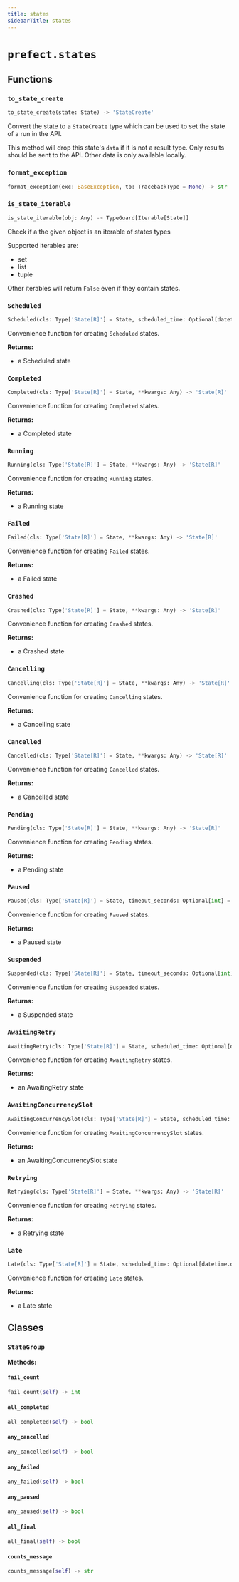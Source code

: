 ```yaml
---
title: states
sidebarTitle: states
---
```


# `prefect.states`

## Functions

### `to_state_create` <sup><a href="https://github.com/PrefectHQ/prefect/blob/main/src/prefect/states.py#L46" target="_blank"><Icon icon="github" size="14" /></a></sup>

```python
to_state_create(state: State) -> 'StateCreate'
```


Convert the state to a `StateCreate` type which can be used to set the state of
a run in the API.

This method will drop this state's `data` if it is not a result type. Only
results should be sent to the API. Other data is only available locally.


### `format_exception` <sup><a href="https://github.com/PrefectHQ/prefect/blob/main/src/prefect/states.py#L183" target="_blank"><Icon icon="github" size="14" /></a></sup>

```python
format_exception(exc: BaseException, tb: TracebackType = None) -> str
```

### `is_state_iterable` <sup><a href="https://github.com/PrefectHQ/prefect/blob/main/src/prefect/states.py#L540" target="_blank"><Icon icon="github" size="14" /></a></sup>

```python
is_state_iterable(obj: Any) -> TypeGuard[Iterable[State]]
```


Check if a the given object is an iterable of states types

Supported iterables are:
- set
- list
- tuple

Other iterables will return `False` even if they contain states.


### `Scheduled` <sup><a href="https://github.com/PrefectHQ/prefect/blob/main/src/prefect/states.py#L626" target="_blank"><Icon icon="github" size="14" /></a></sup>

```python
Scheduled(cls: Type['State[R]'] = State, scheduled_time: Optional[datetime.datetime] = None, **kwargs: Any) -> 'State[R]'
```


Convenience function for creating `Scheduled` states.

**Returns:**
- a Scheduled state


### `Completed` <sup><a href="https://github.com/PrefectHQ/prefect/blob/main/src/prefect/states.py#L646" target="_blank"><Icon icon="github" size="14" /></a></sup>

```python
Completed(cls: Type['State[R]'] = State, **kwargs: Any) -> 'State[R]'
```


Convenience function for creating `Completed` states.

**Returns:**
- a Completed state


### `Running` <sup><a href="https://github.com/PrefectHQ/prefect/blob/main/src/prefect/states.py#L656" target="_blank"><Icon icon="github" size="14" /></a></sup>

```python
Running(cls: Type['State[R]'] = State, **kwargs: Any) -> 'State[R]'
```


Convenience function for creating `Running` states.

**Returns:**
- a Running state


### `Failed` <sup><a href="https://github.com/PrefectHQ/prefect/blob/main/src/prefect/states.py#L665" target="_blank"><Icon icon="github" size="14" /></a></sup>

```python
Failed(cls: Type['State[R]'] = State, **kwargs: Any) -> 'State[R]'
```


Convenience function for creating `Failed` states.

**Returns:**
- a Failed state


### `Crashed` <sup><a href="https://github.com/PrefectHQ/prefect/blob/main/src/prefect/states.py#L674" target="_blank"><Icon icon="github" size="14" /></a></sup>

```python
Crashed(cls: Type['State[R]'] = State, **kwargs: Any) -> 'State[R]'
```


Convenience function for creating `Crashed` states.

**Returns:**
- a Crashed state


### `Cancelling` <sup><a href="https://github.com/PrefectHQ/prefect/blob/main/src/prefect/states.py#L683" target="_blank"><Icon icon="github" size="14" /></a></sup>

```python
Cancelling(cls: Type['State[R]'] = State, **kwargs: Any) -> 'State[R]'
```


Convenience function for creating `Cancelling` states.

**Returns:**
- a Cancelling state


### `Cancelled` <sup><a href="https://github.com/PrefectHQ/prefect/blob/main/src/prefect/states.py#L692" target="_blank"><Icon icon="github" size="14" /></a></sup>

```python
Cancelled(cls: Type['State[R]'] = State, **kwargs: Any) -> 'State[R]'
```


Convenience function for creating `Cancelled` states.

**Returns:**
- a Cancelled state


### `Pending` <sup><a href="https://github.com/PrefectHQ/prefect/blob/main/src/prefect/states.py#L701" target="_blank"><Icon icon="github" size="14" /></a></sup>

```python
Pending(cls: Type['State[R]'] = State, **kwargs: Any) -> 'State[R]'
```


Convenience function for creating `Pending` states.

**Returns:**
- a Pending state


### `Paused` <sup><a href="https://github.com/PrefectHQ/prefect/blob/main/src/prefect/states.py#L710" target="_blank"><Icon icon="github" size="14" /></a></sup>

```python
Paused(cls: Type['State[R]'] = State, timeout_seconds: Optional[int] = None, pause_expiration_time: Optional[datetime.datetime] = None, reschedule: bool = False, pause_key: Optional[str] = None, **kwargs: Any) -> 'State[R]'
```


Convenience function for creating `Paused` states.

**Returns:**
- a Paused state


### `Suspended` <sup><a href="https://github.com/PrefectHQ/prefect/blob/main/src/prefect/states.py#L748" target="_blank"><Icon icon="github" size="14" /></a></sup>

```python
Suspended(cls: Type['State[R]'] = State, timeout_seconds: Optional[int] = None, pause_expiration_time: Optional[datetime.datetime] = None, pause_key: Optional[str] = None, **kwargs: Any) -> 'State[R]'
```


Convenience function for creating `Suspended` states.

**Returns:**
- a Suspended state


### `AwaitingRetry` <sup><a href="https://github.com/PrefectHQ/prefect/blob/main/src/prefect/states.py#L771" target="_blank"><Icon icon="github" size="14" /></a></sup>

```python
AwaitingRetry(cls: Type['State[R]'] = State, scheduled_time: Optional[datetime.datetime] = None, **kwargs: Any) -> 'State[R]'
```


Convenience function for creating `AwaitingRetry` states.

**Returns:**
- an AwaitingRetry state


### `AwaitingConcurrencySlot` <sup><a href="https://github.com/PrefectHQ/prefect/blob/main/src/prefect/states.py#L786" target="_blank"><Icon icon="github" size="14" /></a></sup>

```python
AwaitingConcurrencySlot(cls: Type['State[R]'] = State, scheduled_time: Optional[datetime.datetime] = None, **kwargs: Any) -> 'State[R]'
```


Convenience function for creating `AwaitingConcurrencySlot` states.

**Returns:**
- an AwaitingConcurrencySlot state


### `Retrying` <sup><a href="https://github.com/PrefectHQ/prefect/blob/main/src/prefect/states.py#L801" target="_blank"><Icon icon="github" size="14" /></a></sup>

```python
Retrying(cls: Type['State[R]'] = State, **kwargs: Any) -> 'State[R]'
```


Convenience function for creating `Retrying` states.

**Returns:**
- a Retrying state


### `Late` <sup><a href="https://github.com/PrefectHQ/prefect/blob/main/src/prefect/states.py#L810" target="_blank"><Icon icon="github" size="14" /></a></sup>

```python
Late(cls: Type['State[R]'] = State, scheduled_time: Optional[datetime.datetime] = None, **kwargs: Any) -> 'State[R]'
```


Convenience function for creating `Late` states.

**Returns:**
- a Late state


## Classes

### `StateGroup` <sup><a href="https://github.com/PrefectHQ/prefect/blob/main/src/prefect/states.py#L563" target="_blank"><Icon icon="github" size="14" /></a></sup>

**Methods:**

#### `fail_count` <sup><a href="https://github.com/PrefectHQ/prefect/blob/main/src/prefect/states.py#L574" target="_blank"><Icon icon="github" size="14" /></a></sup>

```python
fail_count(self) -> int
```

#### `all_completed` <sup><a href="https://github.com/PrefectHQ/prefect/blob/main/src/prefect/states.py#L577" target="_blank"><Icon icon="github" size="14" /></a></sup>

```python
all_completed(self) -> bool
```

#### `any_cancelled` <sup><a href="https://github.com/PrefectHQ/prefect/blob/main/src/prefect/states.py#L580" target="_blank"><Icon icon="github" size="14" /></a></sup>

```python
any_cancelled(self) -> bool
```

#### `any_failed` <sup><a href="https://github.com/PrefectHQ/prefect/blob/main/src/prefect/states.py#L583" target="_blank"><Icon icon="github" size="14" /></a></sup>

```python
any_failed(self) -> bool
```

#### `any_paused` <sup><a href="https://github.com/PrefectHQ/prefect/blob/main/src/prefect/states.py#L589" target="_blank"><Icon icon="github" size="14" /></a></sup>

```python
any_paused(self) -> bool
```

#### `all_final` <sup><a href="https://github.com/PrefectHQ/prefect/blob/main/src/prefect/states.py#L592" target="_blank"><Icon icon="github" size="14" /></a></sup>

```python
all_final(self) -> bool
```

#### `counts_message` <sup><a href="https://github.com/PrefectHQ/prefect/blob/main/src/prefect/states.py#L595" target="_blank"><Icon icon="github" size="14" /></a></sup>

```python
counts_message(self) -> str
```
